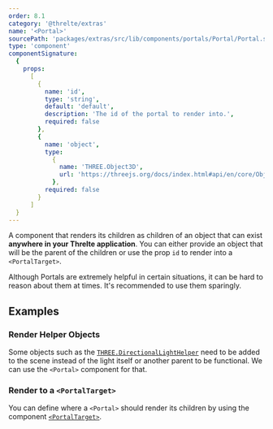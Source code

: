 ```yaml
---
order: 8.1
category: '@threlte/extras'
name: '<Portal>'
sourcePath: 'packages/extras/src/lib/components/portals/Portal/Portal.svelte'
type: 'component'
componentSignature:
  {
    props:
      [
        {
          name: 'id',
          type: 'string',
          default: 'default',
          description: 'The id of the portal to render into.',
          required: false
        },
        {
          name: 'object',
          type:
            {
              name: 'THREE.Object3D',
              url: 'https://threejs.org/docs/index.html#api/en/core/Object3D'
            },
          required: false
        }
      ]
  }
---
```


A component that renders its children as children of an object that can exist **anywhere in your Threlte application**.
You can either provide an object that will be the parent of the children or use the prop `id` to render into a `<PortalTarget>`.

<Tip type="tip">
  Although Portals are extremely helpful in certain situations, it can be hard to reason about them
  at times. It's recommended to use them sparingly.
</Tip>

## Examples

### Render Helper Objects

Some objects such as the [`THREE.DirectionalLightHelper`](https://threejs.org/docs/index.html#api/en/helpers/DirectionalLightHelper)
need to be added to the scene instead of the light itself or another parent to be functional. We can use the `<Portal>` component for that.

<Example path="extras/portals/helper" />

### Render to a `<PortalTarget>`

You can define where a `<Portal>` should render its children by using the component [`<PortalTarget>`](/docs/reference/extras/portal-target).

<Example path="extras/portals/basic" />
